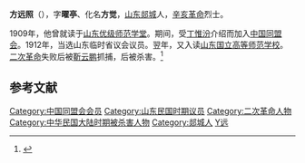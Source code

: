 '''方远照'''（{{bd|1883年||1914年|2月|catIdx=Fang方}}），字'''曜亭'''、化名'''方觉'''，[[山东|山东]][[郯城|郯城]]人，[[辛亥革命|辛亥革命]]烈士。

1909年，他曾就读于[[山东优级师范学堂|山东优级师范学堂]]。期间，受[[丁惟汾|丁惟汾]]介绍而加入[[中国同盟会|中国同盟会]]。1912年，当选山东临时省议会议员。翌年，又入读[[山东国立高等师范学校|山东国立高等师范学校]]。[[二次革命|二次革命]]失败后被[[靳云鹏|靳云鹏]]抓捕，后被杀害。<ref name="kmt">{{cite book|title=《中国国民党百年人物全书》|publisher=团结出版社|year=2005}}</ref>

== 参考文献 ==
{{reflist}}

{{中国人物小作品}}
{{DEFAULTSORT:Fang方}}
[[Category:中国同盟会会员|Category:中国同盟会会员]]
[[Category:山东民国时期议员|Category:山东民国时期议员]]
[[Category:二次革命人物|Category:二次革命人物]]
[[Category:中华民国大陆时期被杀害人物|Category:中华民国大陆时期被杀害人物]]
[[Category:郯城人|Category:郯城人]]
[[Category:方姓|Y远]]
